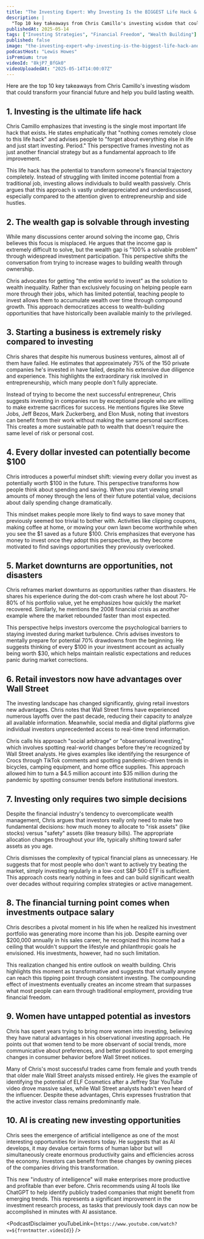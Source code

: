 ```yaml
---
title: "The Investing Expert: Why Investing Is the BIGGEST Life Hack & Everyone Should Start Today!"
description: |
  "Top 10 key takeaways from Chris Camillo's investing wisdom that could transform your financial future and help you build lasting wealth."
publishedAt: 2025-05-14
tags: ["Investing Strategies", "Financial Freedom", "Wealth Building"]
published: false
image: "the-investing-expert-why-investing-is-the-biggest-life-hack-and-everyone-should-start-today.jpg"
podcastHost: "Lewis Howes"
isPremium: true
videoId: "8kjP7_BfGk0"
videoUploadedAt: "2025-05-14T14:00:07Z"
---
```



<PodcastSummaryPageLayout frontmatter={frontmatter}>

Here are the top 10 key takeaways from Chris Camillo's investing wisdom that could transform your financial future and help you build lasting wealth.

## 1. Investing is the ultimate life hack

Chris Camillo emphasizes that investing is the single most important life hack that exists. He states emphatically that "nothing comes remotely close to this life hack" and advises people to "forget about everything else in life and just start investing. Period." This perspective frames investing not as just another financial strategy but as a fundamental approach to life improvement.

This life hack has the potential to transform someone's financial trajectory completely. Instead of struggling with limited income potential from a traditional job, investing allows individuals to build wealth passively. Chris argues that this approach is vastly underappreciated and underdiscussed, especially compared to the attention given to entrepreneurship and side hustles.

## 2. The wealth gap is solvable through investing

While many discussions center around solving the income gap, Chris believes this focus is misplaced. He argues that the income gap is extremely difficult to solve, but the wealth gap is "100% a solvable problem" through widespread investment participation. This perspective shifts the conversation from trying to increase wages to building wealth through ownership.

Chris advocates for getting "the entire world to invest" as the solution to wealth inequality. Rather than exclusively focusing on helping people earn more through their jobs, which has limited potential, teaching people to invest allows them to accumulate wealth over time through compound growth. This approach democratizes access to wealth-building opportunities that have historically been available mainly to the privileged.

## 3. Starting a business is extremely risky compared to investing

Chris shares that despite his numerous business ventures, almost all of them have failed. He estimates that approximately 75% of the 150 private companies he's invested in have failed, despite his extensive due diligence and experience. This highlights the extraordinary risk involved in entrepreneurship, which many people don't fully appreciate.

Instead of trying to become the next successful entrepreneur, Chris suggests investing in companies run by exceptional people who are willing to make extreme sacrifices for success. He mentions figures like Steve Jobs, Jeff Bezos, Mark Zuckerberg, and Elon Musk, noting that investors can benefit from their work without making the same personal sacrifices. This creates a more sustainable path to wealth that doesn't require the same level of risk or personal cost.

## 4. Every dollar invested can potentially become $100

Chris introduces a powerful mindset shift: viewing every dollar you invest as potentially worth $100 in the future. This perspective transforms how people think about spending and saving. When you start viewing small amounts of money through the lens of their future potential value, decisions about daily spending change dramatically.

This mindset makes people more likely to find ways to save money that previously seemed too trivial to bother with. Activities like clipping coupons, making coffee at home, or mowing your own lawn become worthwhile when you see the $1 saved as a future $100. Chris emphasizes that everyone has money to invest once they adopt this perspective, as they become motivated to find savings opportunities they previously overlooked.

## 5. Market downturns are opportunities, not disasters

Chris reframes market downturns as opportunities rather than disasters. He shares his experience during the dot-com crash where he lost about 70-80% of his portfolio value, yet he emphasizes how quickly the market recovered. Similarly, he mentions the 2008 financial crisis as another example where the market rebounded faster than most expected.

This perspective helps investors overcome the psychological barriers to staying invested during market turbulence. Chris advises investors to mentally prepare for potential 70% drawdowns from the beginning. He suggests thinking of every $100 in your investment account as actually being worth $30, which helps maintain realistic expectations and reduces panic during market corrections.

## 6. Retail investors now have advantages over Wall Street

The investing landscape has changed significantly, giving retail investors new advantages. Chris notes that Wall Street firms have experienced numerous layoffs over the past decade, reducing their capacity to analyze all available information. Meanwhile, social media and digital platforms give individual investors unprecedented access to real-time trend information.

Chris calls his approach "social arbitrage" or "observational investing," which involves spotting real-world changes before they're recognized by Wall Street analysts. He gives examples like identifying the resurgence of Crocs through TikTok comments and spotting pandemic-driven trends in bicycles, camping equipment, and home office supplies. This approach allowed him to turn a $4.5 million account into $35 million during the pandemic by spotting consumer trends before institutional investors.

## 7. Investing only requires two simple decisions

Despite the financial industry's tendency to overcomplicate wealth management, Chris argues that investors really only need to make two fundamental decisions: how much money to allocate to "risk assets" (like stocks) versus "safety" assets (like treasury bills). The appropriate allocation changes throughout your life, typically shifting toward safer assets as you age.

Chris dismisses the complexity of typical financial plans as unnecessary. He suggests that for most people who don't want to actively try beating the market, simply investing regularly in a low-cost S&P 500 ETF is sufficient. This approach costs nearly nothing in fees and can build significant wealth over decades without requiring complex strategies or active management.

## 8. The financial turning point comes when investments outpace salary

Chris describes a pivotal moment in his life when he realized his investment portfolio was generating more income than his job. Despite earning over $200,000 annually in his sales career, he recognized this income had a ceiling that wouldn't support the lifestyle and philanthropic goals he envisioned. His investments, however, had no such limitation.

This realization changed his entire outlook on wealth building. Chris highlights this moment as transformative and suggests that virtually anyone can reach this tipping point through consistent investing. The compounding effect of investments eventually creates an income stream that surpasses what most people can earn through traditional employment, providing true financial freedom.

## 9. Women have untapped potential as investors

Chris has spent years trying to bring more women into investing, believing they have natural advantages in his observational investing approach. He points out that women tend to be more observant of social trends, more communicative about preferences, and better positioned to spot emerging changes in consumer behavior before Wall Street notices.

Many of Chris's most successful trades came from female and youth trends that older male Wall Street analysts missed entirely. He gives the example of identifying the potential of ELF Cosmetics after a Jeffrey Star YouTube video drove massive sales, while Wall Street analysts hadn't even heard of the influencer. Despite these advantages, Chris expresses frustration that the active investor class remains predominantly male.

## 10. AI is creating new investing opportunities

Chris sees the emergence of artificial intelligence as one of the most interesting opportunities for investors today. He suggests that as AI develops, it may devalue certain forms of human labor but will simultaneously create enormous productivity gains and efficiencies across the economy. Investors can benefit from these changes by owning pieces of the companies driving this transformation.

This new "industry of intelligence" will make enterprises more productive and profitable than ever before. Chris recommends using AI tools like ChatGPT to help identify publicly traded companies that might benefit from emerging trends. This represents a significant improvement in the investment research process, as tasks that previously took days can now be accomplished in minutes with AI assistance.

<PodcastDisclaimer
  youTubeLink={`https://www.youtube.com/watch?v=${frontmatter.videoId}`}
/>

</PodcastSummaryPageLayout>
